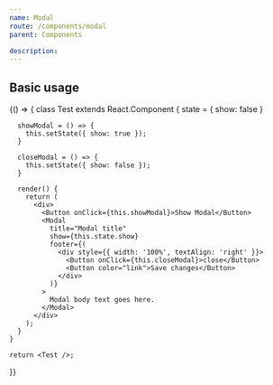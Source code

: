 ```yaml
---
name: Modal
route: /components/modal
parent: Components

description:
---
```



## Basic usage

<Playground>
  {() => {
    class Test extends React.Component {
      state = { show: false }

      showModal = () => {
        this.setState({ show: true });
      }

      closeModal = () => {
        this.setState({ show: false });
      }

      render() {
        return (
          <div>
            <Button onClick={this.showModal}>Show Modal</Button>
            <Modal
              title="Modal title"
              show={this.state.show}
              footer={(
                <div style={{ width: '100%', textAlign: 'right' }}>
                  <Button onClick={this.closeModal}>close</Button>
                  <Button color="link">Save changes</Button>
                </div>
              )}
            >
              Modal body text goes here.
            </Modal>
          </div>
        );
      }
    }

    return <Test />;
  }}
</Playground>
